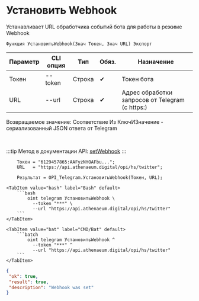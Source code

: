 ﻿---
sidebar_position: 3
description: Установить Webhook и другие функции для работы с Telegram в Открытом пакете интеграций - бесплатной open-source библиотеке интеграций для 1С:Предприятие 8, OneScript и CLI
keywords: [1C, 1С, 1С:Предприятие, 1С:Предприятие 8.3, API, Интеграция, Сервисы, Обмен, OneScript, CLI, Telegram]
---


# Установить Webhook
 Устанавливает URL обработчика событий бота для работы в режиме Webhook



`Функция УстановитьWebhook(Знач Токен, Знач URL) Экспорт`

  | Параметр | CLI опция | Тип | Обяз. | Назначение |
  |-|-|-|-|-|
  | Токен | --token | Строка | &#x2714; | Токен бота |
  | URL | --url | Строка | &#x2714; | Адрес обработки запросов от Telegram (с https:) |

  
  Возвращаемое значение:   Соответствие Из КлючИЗначение - сериализованный JSON ответа от Telegram

<br/>

:::tip
Метод в документации API: [setWebhook](https://core.telegram.org/bots/api#setwebhook)
:::
<br/>



```bsl title="Пример использования для 1С:Предприятие/OneScript"
    Токен = "6129457865:AAFyzNYOAFbu...";
    URL   = "https://api.athenaeum.digital/opi/hs/twitter";

    Результат = OPI_Telegram.УстановитьWebhook(Токен, URL);
```
    

 <Tabs>
  
    <TabItem value="bash" label="Bash" default>
        ```bash
            oint telegram УстановитьWebhook \
              --token "***" \
              --url "https://api.athenaeum.digital/opi/hs/twitter"
        ```
    </TabItem>
  
    <TabItem value="bat" label="CMD/Bat" default>
        ```batch
            oint telegram УстановитьWebhook ^
              --token "***" ^
              --url "https://api.athenaeum.digital/opi/hs/twitter"
        ```
    </TabItem>
</Tabs>


```json title="Результат"
{
 "ok": true,
 "result": true,
 "description": "Webhook was set"
}
```
